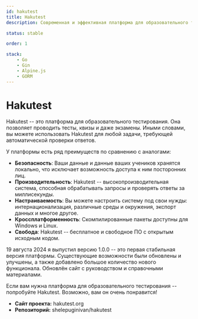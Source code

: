 ```yaml
---
id: hakutest
title: Hakutest
description: Современная и эффективная платформа для образовательного тестирования

status: stable

order: 1

stack:
    - Go
    - Gin
    - Alpine.js
    - GORM
---
```



# Hakutest

Hakutest -- это платформа для образовательного тестирования. Она позволяет
проводить тесты, квизы и даже экзамены. Иными словами, вы можете использовать
Hakutest для любой задачи, требующей автоматической проверки ответов.

У платформы есть ряд преимуществ по сравнению с аналогами:

- **Безопасность**: Ваши данные и данные ваших учеников хранятся локально, что
  исключает возможность доступа к ним посторонних лиц.
- **Производительность**: Hakutest -- высокопроизводительная система,
  способная обрабатывать запросы и проверять ответы за миллисекунды.
- **Настраиваемость**: Вы можете настроить систему под свои нужды:
  интернационализация, различные среды и окружения, экспорт данных и многое
  другое.
- **Кроссплатформенность**: Скомпилированные пакеты доступны для Windows и
  Linux.
- **Свобода**: Hakutest -- бесплатное и свободное ПО с открытым исходным
  кодом.

19 августа 2024 я выпустил версию 1.0.0 -- это первая стабильная версия
платформы. Существующие возможности были обновлены и улучшены, а также
добавлено большое количество нового функционала. Обновлён сайт с руководством и
справочными материалами.

Если вам нужна платформа для образовательного тестирования -- попробуйте
Hakutest. Возможно, вам он очень понравится!

<AsideMore>

- **Сайт проекта:** <ExternalLink href="https://hakutest.org">hakutest.org</ExternalLink>
- **Репозиторий:** <ExternalLink href="https://github.com/shelepuginivan/hakutest">shelepuginivan/hakutest</ExternalLink>

</AsideMore>
